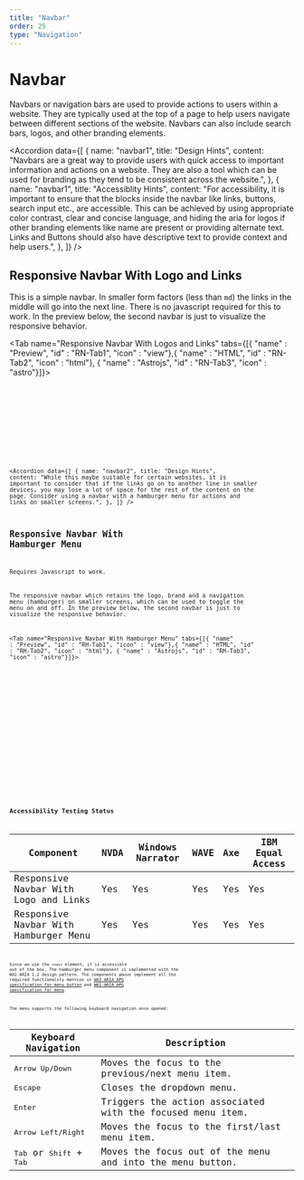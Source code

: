 ```yaml
---
title: "Navbar"
order: 25
type: "Navigation"
---
```



# Navbar

Navbars or navigation bars are used to provide actions to users within a website. They are typically used at the top of a page to help users navigate between different sections of the website. Navbars can also include search bars, logos, and other branding elements.

<Accordion
  data={[
    {
      name: "navbar1",
      title: "Design Hints",
      content:
        "Navbars are a great way to provide users with quick access to important information and actions on a website. They are also a tool which can be used for branding as they tend to be consistent across the website.",
    },
    {
      name: "navbar1",
      title: "Accessiblity Hints",
      content:
        "For accessibility, it is important to ensure that the blocks inside the navbar like links, buttons, search input etc., are accessible. This can be achieved by using appropriate color contrast, clear and concise language, and hiding the aria for logos if other branding elements like name are present or providing alternate text.  Links and Buttons should also have descriptive text to provide context and help users.",
    },
  ]}
/>

## Responsive Navbar With Logo and Links

This is a simple navbar. In smaller form factors (less than `md`) the links in the middle will go into the next line. There is no javascript required for this to work. In the preview below, the second navbar is just to visualize the responsive behavior.

<Tab name="Responsive Navbar With Logos and Links"  tabs={[{ "name" : "Preview", "id" : "RN-Tab1", "icon" : "view"},{ "name" : "HTML", "id" : "RN-Tab2", "icon" : "html"}, { "name" : "Astrojs", "id" : "RN-Tab3", "icon" : "astro"}]}>

<section
  id="RN-Tab1-panel"
  role="tabpanel"
  data-role="tabpanel"
  aria-labelledby="RN-Tab1">
  <div class="p-2 ">
    <Navbar />
  </div>
</section>

<section id ="RN-Tab2-panel" role="tabpanel"  data-role="tabpanel" aria-labelledby="RN-Tab2" class="hidden">

<Code
  code={NavBarCode}
  lang="html"
  wrap="true"
  data-pagefind-ignore
/>

</section>

<section id ="RN-Tab3-panel" role="tabpanel"  data-role="tabpanel" aria-labelledby="RN-Tab3" class="hidden">

<Code
  code={NavBarCodeAstro}
  lang="astro"
  title="Navbar.astro"
  wrap="true"
  data-pagefind-ignore
/>

</section>

</Tab>

<Accordion
  data={[
    {
      name: "navbar2",
      title: "Design Hints",
      content:
        "While this maybe suitable for certain websites, it is important to consider that if the links go on to another line in smaller devices, you may lose a lot of space for the rest of the content on the page. Consider using a navbar with a hamburger menu for actions and links on smaller screens.",
    },
  ]}
/>

## Responsive Navbar With Hamburger Menu

<Alert heading="Info">Requires Javascript to work.</Alert>

The responsive navbar which retains the logo, brand and a navigation menu (hamburger) on smaller screens, which can be used to toggle the menu on and off. In the preview below, the second navbar is just to visualize the responsive behavior.

<Tab name="Responsive Navbar With Hamburger Menu" tabs={[{ "name" : "Preview", "id" : "RH-Tab1", "icon" : "view"},{ "name" : "HTML", "id" : "RH-Tab2", "icon" : "html"}, { "name" : "Astrojs", "id" : "RH-Tab3", "icon" : "astro"}]}>

<section id ="RH-Tab1-panel" role="tabpanel" data-role="tabpanel" aria-labelledby="RH-Tab1">
<div class="grid  p-2 h-[32rem]">

<NavbarJS />

</div>
</section>

<section id ="RH-Tab2-panel" role="tabpanel" data-role="tabpanel" aria-labelledby="RH-Tab2" class="hidden">

<Code
  code={NavbarJSCode}
  lang="html"
  wrap="true"
  data-pagefind-ignore
/>

</section>

<section id ="RH-Tab3-panel" role="tabpanel" data-role="tabpanel" aria-labelledby="RH-Tab3" class="hidden">

<Code
  code={NavbarJSCodeAstro}
  lang="astro"
  title="NavbarWithJS.astro"
  wrap="true"
  data-pagefind-ignore
/>

</section>

</Tab>

## Accessibility Testing Status

| Component                             | NVDA | Windows Narrator | WAVE | Axe | IBM Equal Access |
| ------------------------------------- | ---- | ---------------- | ---- | --- | ---------------- |
| Responsive Navbar With Logo and Links | Yes  | Yes              | Yes  | Yes | Yes              |
| Responsive Navbar With Hamburger Menu | Yes  | Yes              | Yes  | Yes | Yes              |

Since we use the `<nav>` element, it is accessible out of the box. The hamburger menu component is implemented with the WAI-ARIA 1.2 design pattern. The components above implement all the required functionality mention in [WAI-ARIA APG specification for menu button](https://www.w3.org/WAI/ARIA/apg/patterns/menubutton/) and [WAI-ARIA APG specification for menu](https://www.w3.org/WAI/ARIA/apg/patterns/menu/).

The menu supports the following keyboard navigation once opened:

| Keyboard Navigation                                 | Description                                                |
| --------------------------------------------------- | ---------------------------------------------------------- |
| <kbd>Arrow Up/Down</kbd>                            | Moves the focus to the previous/next menu item.            |
| <kbd>Escape</kbd>                                   | Closes the dropdown menu.                                  |
| <kbd>Enter</kbd>                                    | Triggers the action associated with the focused menu item. |
| <kbd>Arrow Left/Right</kbd>                         | Moves the focus to the first/last menu item.               |
| <kbd>Tab</kbd> or <kbd>Shift</kbd> + <kbd>Tab</kbd> | Moves the focus out of the menu and into the menu button.  |